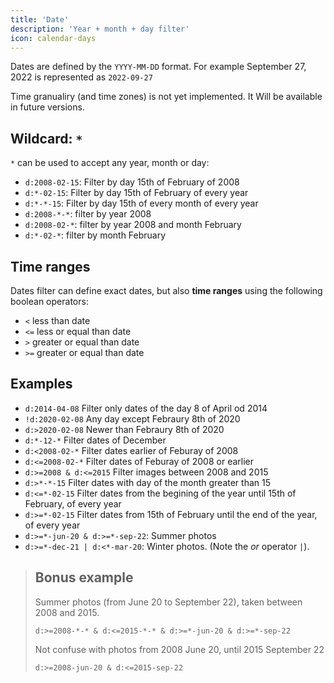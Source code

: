 ```yaml
---
title: 'Date'
description: 'Year + month + day filter'
icon: calendar-days
---
```


Dates are defined by the `YYYY-MM-DD` format. For example September 27, 2022 is represented as `2022-09-27`


<Warning>Time granualiry (and time zones) is not yet implemented. It Will be available in future versions.</Warning>


## Wildcard: `*`

`*` can be used to accept any year, month or day:

- `d:2008-02-15`: Filter by day 15th of February of 2008
- `d:*-02-15`: Filter by day 15th of February of every year
- `d:*-*-15`: Filter by day 15th of every month of every year
- `d:2008-*-*`: filter by year 2008
- `d:2008-02-*`: filter by year 2008 and month February
- `d:*-02-*`: filter by month February

## Time ranges


Dates filter can define exact dates, but also **time ranges** using the following boolean operators:

- `<` less than date
- `<=` less or equal than date
- `>` greater or equal than date
- `>=` greater or equal than date

## Examples


- `d:2014-04-08` Filter only dates of the day 8 of April od 2014
- `!d:2020-02-08` Any day except Febraury 8th of 2020
- `d:>2020-02-08` Newer than Febraury 8th of 2020
- `d:*-12-*` Filter dates of December
- `d:<2008-02-*` Filter dates earlier of Feburay of 2008 
- `d:<=2008-02-*` Filter dates of Feburay of 2008 or earlier
- `d:>=2008 & d:<=2015` Filter images between 2008 and 2015
- `d:>*-*-15` Filter dates with day of the month greater than 15
- `d:<=*-02-15` Filter dates from the begining of the year until 15th of February, of every year
- `d:>=*-02-15` Filter dates from 15th of February until the end of the year, of every year
- `d:>=*-jun-20 & d:>=*-sep-22`: Summer photos 
- `d:>=*-dec-21 | d:<*-mar-20`: Winter photos. (Note the *or* operator `|`).

> ## Bonus example
>
> Summer photos (from June 20 to September 22), taken between 2008 and 2015.
>
> ```
> d:>=2008-*-* & d:<=2015-*-* & d:>=*-jun-20 & d:>=*-sep-22
> ```
>
> Not confuse with photos from 2008 June 20, until 2015 September 22
>
> ```
> d:>=2008-jun-20 & d:<=2015-sep-22
> ```